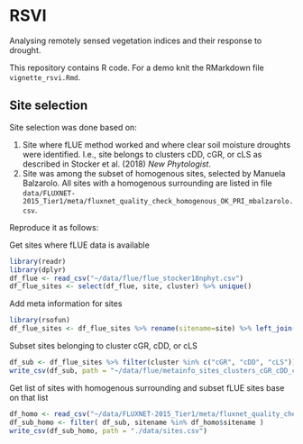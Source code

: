 # RSVI

Analysing remotely sensed vegetation indices and their response to drought.

This repository contains R code. For a demo knit the RMarkdown file `vignette_rsvi.Rmd`.

## Site selection

Site selection was done based on:

1. Site where fLUE method worked and where clear soil moisture droughts were identified. I.e., site belongs to clusters cDD, cGR, or cLS as described in Stocker et al. (2018) *New Phytologist*.
2. Site was among the subset of homogenous sites, selected by Manuela Balzarolo. All sites with a homogenous surrounding are listed in file `data/FLUXNET-2015_Tier1/meta/fluxnet_quality_check_homogenous_OK_PRI_mbalzarolo.csv`. 

Reproduce it as follows:

Get sites where fLUE data is available
```r
library(readr)
library(dplyr)
df_flue <- read_csv("~/data/flue/flue_stocker18nphyt.csv")
df_flue_sites <- select(df_flue, site, cluster) %>% unique()
```

Add meta information for sites
```r
library(rsofun)
df_flue_sites <- df_flue_sites %>% rename(sitename=site) %>% left_join( rsofun::metainfo_Tier1_sites_kgclimate_fluxnet2015, by="sitename" )
```

Subset sites belonging to cluster cGR, cDD, or cLS
```r
df_sub <- df_flue_sites %>% filter(cluster %in% c("cGR", "cDD", "cLS"))
write_csv(df_sub, path = "~/data/flue/metainfo_sites_clusters_cGR_cDD_cLS_flue_fluxnet2015.csv")
```

Get list of sites with homogenous surrounding and subset fLUE sites base on that list
```r
df_homo <- read_csv("~/data/FLUXNET-2015_Tier1/meta/fluxnet_quality_check_homogenous_OK_PRI_mbalzarolo.csv")
df_sub_homo <- filter( df_sub, sitename %in% df_homo$sitename )
write_csv(df_sub_homo, path = "./data/sites.csv")
```